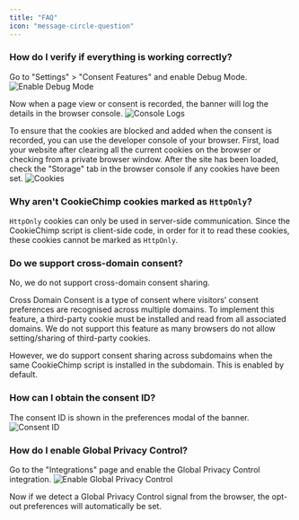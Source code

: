 ```yaml
---
title: "FAQ"
icon: "message-circle-question"
---
```


### How do I verify if everything is working correctly?

Go to "Settings" > "Consent Features" and enable Debug Mode.
<img src="/images/faq/debug-mode.png" alt="Enable Debug Mode" />

Now when a page view or consent is recorded, the banner will log the details in the browser console.
<img src="/images/faq/console-logs.png" alt="Console Logs" />

To ensure that the cookies are blocked and added when the consent is recorded, you can use the developer console of your browser.
First, load your website after clearing all the current cookies on the browser or checking from a private browser window.
After the site has been loaded, check the "Storage" tab in the browser console if any cookies have been set.
<img src="/images/faq/browser-storage.png" alt="Cookies" />


### Why aren't CookieChimp cookies marked as `HttpOnly`?

`HttpOnly` cookies can only be used in server-side communication.
Since the CookieChimp script is client-side code, in order for it to read these cookies, these cookies cannot be marked as `HttpOnly`.


### Do we support cross-domain consent?

No, we do not support cross-domain consent sharing.

Cross Domain Consent is a type of consent where visitors’ consent preferences are recognised across multiple domains.
To implement this feature, a third-party cookie must be installed and read from all associated domains.
We do not support this feature as many browsers do not allow setting/sharing of third-party cookies.

However, we do support consent sharing across subdomains when the same CookieChimp script is installed in the subdomain.
This is enabled by default.


### How can I obtain the consent ID?

The consent ID is shown in the preferences modal of the banner.
<img src="/images/faq/consent-id.png" alt="Consent ID" />



### How do I enable Global Privacy Control?

Go to the "Integrations" page and enable the Global Privacy Control integration.
<img src="/images/faq/gpc.png" alt="Enable Global Privacy Control" />

Now if we detect a Global Privacy Control signal from the browser, the opt-out preferences will automatically be set.

